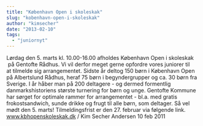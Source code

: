 ```yaml
---
title: "København Open i skoleskak"
slug: "kobenhavn-open-i-skoleskak"
author: "kimsecher"
date: "2013-02-10"
tags: 
  - "juniornyt"
---
```


Lørdag den 5. marts kl. 10.00-16.00 afholdes København Open i skoleskak  på Gentofte Rådhus. Vi vil derfor meget gerne opfordre vores juniorer til at tilmelde sig arrangementet. Sidste år deltog 150 børn i København Open på Albertslund Rådhus, heraf 75 børn i begyndergrupper og ca. 30 børn fra Sverige. I år håber man på 200 deltagere - og dermed formentlig danmarkshistoriens største turnering for børn og unge. Gentofte Kommune har sørget for optimale rammer for arrangementet - bl.a. med gratis frokostsandwich, sunde drikke og frugt til alle børn, som deltager. Så vel mødt den 5. marts! Tilmeldingsfrist er den 27. februar via følgende link. <a href="http://www.kbhopenskoleskak.dk/" target="\_blank">www.kbhopenskoleskak.dk</a> / Kim Secher Andersen 10 feb 2011
